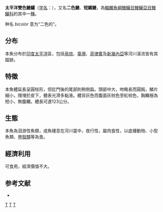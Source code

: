 {{Speciesbox 
| genus = Anguilla
| species = bicolor
| authority = [[Schmidt|Schmidt]], 1928
| image = Specimen of Anguilla bicolor pacifica.JPG
| image_caption = 太平洋雙色鰻鱺
| status = NE
| status_system = IUCN3.1
| synonyms = *''Anguilla pacifica''<br /><small>Schmidt, 1928</small>
}}
'''太平洋雙色鰻鱺'''（[[学名|学名]]：{{lang|la|'''''Anguilla bicolor pacifica'''''}}），又名'''二色鰻'''、'''短鰭鰻'''，為[[輻鰭魚綱|輻鰭魚綱]][[鰻鱺目|鰻鱺目]][[鰻鱺亞目|鰻鱺亞目]][[鰻鱺科|鰻鱺科]]的其中一[[種|種]]。

种名 ''bicolor'' 意为“二色的”。

== 分布 ==
本魚分布於[[印度|印度]][[太平洋|太平洋]]區，包括[[帛琉|帛琉]]、[[臺灣|臺灣]]、[[菲律賓|菲律賓]]及[[新幾內亞|新幾內亞]]等河川溪流皆有其蹤跡。

== 特徵 ==
本魚體延長呈圓柱形，但肛門後的尾部則稍側扁。頭部中大，吻略長而圓鈍，鱗片細小，隱埋於皮下，體表光滑多黏液。體背灰色而腹面灰棕色至紅棕色，胸鰭極為短小，無腹鰭。體長可達123公分。

== 生態 ==
本魚為洄游性魚類，成魚棲息在河川當中，夜行性，屬肉食性，以底棲動物、小型魚類、[[甲殼類|甲殼類]]等為食。

== 經濟利用 ==
可食用，經濟價值不大。

== 参考文献 ==
{{Reflist}}
* {{TaiBNET| zh=二色鰻 | id=380710 | binomial=Anguilla bicolor pacifica | authority=Schmidt, 1928 | var= | accessdate=2013-01-24}}
{{Taxonbar}}

[[Category:食用鱼|T]]
[[Category:鰻鱺屬|T]]
[[Category:1928年描述的魚類|T]]